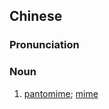 {{also|黙劇}}
==Chinese==
{{zh-forms|s=默剧}}

===Pronunciation===
{{zh-pron
|m=mòjù
|c=mak6 kek6
|cat=n
}}

===Noun===
{{zh-noun}}

# [[pantomime]]; [[mime]]